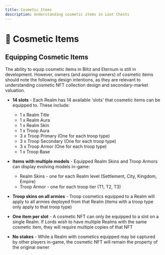 ```yaml
---
title: Cosmetic Items
description: Understanding cosmetic items in Loot Chests
---
```


# 🎨 Cosmetic Items

## Equipping Cosmetic Items

The ability to equip cosmetic items in Blitz and Eternum is still in development. However, owners (and aspiring owners)
of cosmetic items should note the following design intentions, as they are relevant to understanding cosmetic NFT
collection design and secondary-market valuation.

- **14 slots** - Each Realm has 14 available 'slots' that cosmetic items can be equipped to. These include:

  - 1 x Realm Title
  - 1 x Realm Aura
  - 1 x Realm Skin
  - 1 x Troop Aura
  - 3 x Troop Primary (One for each troop type)
  - 3 x Troop Secondary (One for each troop type)
  - 3 x Troop Armor (One for each troop type)
  - 1 x Troop Base

- **Items with multiple models** - Equipped Realm Skins and Troop Armors can display evolving models in-game:

  - Realm Skins - one for each Realm level (Settlement, City, Kingdom, Empire)
  - Troop Armor - one for each troop tier (T1, T2, T3)

- **Troop skins on all armies** - Troop cosmetics equipped to a Realm will apply to all armies deployed from that Realm
  (items with a troop type only apply to that troop type)

- **One item per slot** - A cosmetic NFT can only be equipped to a slot on a single Realm. If Lords wish to have
  multiple Realms with the same cosmetic item, they will require multiple copies of that NFT

- **No stakes** - While a Realm with cosmetics equipped may be captured by other players in-game, the cosmetic NFT will
  remain the property of the original owner
